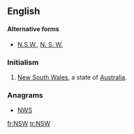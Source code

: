 {{also|nsw|NSW|N.S.W.|N. S. W.}}
==English==

====Alternative forms====
* [[N.S.W.]], [[N. S. W.]]

===Initialism===
{{head|en|initialism}}

# {{context|Australia|lang=en}} [[New South Wales]], a state of [[Australia]].

===Anagrams===
* [[NWS#English|NWS]]

[[fr:NSW]]
[[tr:NSW]]